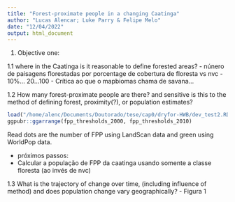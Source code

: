 ```yaml
---
title: "Forest-proximate people in a changing Caatinga"
author: "Lucas Alencar; Luke Parry & Felipe Melo"
date: "12/04/2022"
output: html_document
---
```


<!-- 1. Reasoning -->

<!-- People living within or nearby forest are among the poorest in the world, not only in monetary income, but at multiple levels of their lives (e.g. health assistance - CIT, o que mais???). This population is mostly invisible to authorities (???) and policies (CIT), partially due to the remoteness of they housing and also to the lack of political power. Forest-proximate people are often targets of land-grabbing, for example, and lose their land through many other mechanisms, such as disposession by large landowners and land investors, or abandonment during climatic shocks (e.g. droughts or floods) or even in search of better lives elsewhere. Quantifying the number of people  proximate to forests is a first and necessary step to design policies aiming sustainable development of those communities. an attempt to quantify the number of forest-proximate people was made by Newton et al, but they explicitly (???) set aside dryland forest areas due to ... Here we build a case-study to explore the challenges in quantifyig FPP in a dryland forest, but also to evaluate the population-forest dynamics in relation to change in land equity. -->

1. Objective one:

1.1 where in the Caatinga is it reasonable to define forested areas?
  - núnero de paisagens florestadas por porcentage de cobertura de floresta vs nvc
    - 10%... 20...100
    - Crítica ao que o mapbiomas chama de savana... 
  
1.2 How many forest-proximate people are there? and sensitive is this to the method of defining forest, proximity(?), or population estimates?
```r
load("/home/alenc/Documents/Doutorado/tese/cap0/dryfor-HWB/dev_test2.RData")
ggpubr::ggarrange(fpp_thresholds_2000, fpp_thresholds_2010)

```
Read dots are the number of FPP using LandScan data and green using WorldPop data.

- próximos passos: 
 - Calcular a população de FPP da caatinga usando somente a classe floresta (ao invés de nvc)
 
1.3 What is the trajectory of change over time, (including influence of method) and does population change vary geographically?
  - Figura 1
  
